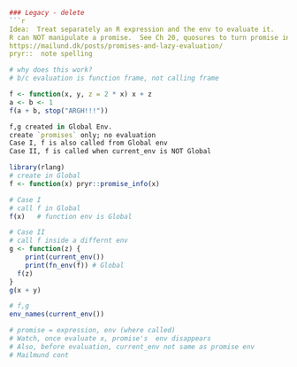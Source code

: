 ```r

### Legacy - delete
```r
Idea:  Treat separately an R expression and the env to evaluate it.
R can NOT manipulate a promise.  See Ch 20, quosures to turn promise into R object.  Before get to Hadley, MAILUND seems clearer
https://mailund.dk/posts/promises-and-lazy-evaluation/
pryr::  note spelling
```
```r
# why does this work?
# b/c evaluation is function frame, not calling frame

f <- function(x, y, z = 2 * x) x + z
a <- b <- 1
f(a + b, stop("ARGH!!!"))
```
```r
f,g created in Global Env.
create `promises` only; no evaluation
Case I, f is also called from Global env
Case II, f is called when current_env is NOT Global
```

```r
library(rlang)
# create in Global
f <- function(x) pryr::promise_info(x)

# Case I
# call f in Global
f(x)   # function env is Global

# Case II
# call f inside a differnt env
g <- function(z) {
	print(current_env())
	print(fn_env(f)) # Global
  f(z)
}
g(x + y)

# f,g
env_names(current_env())
```

```r
# promise = expression, env (where called)
# Watch, once evaluate x, promise's  env disappears
# Also, before evaluation, current_env not same as promise env
# Mailmund cont

```
